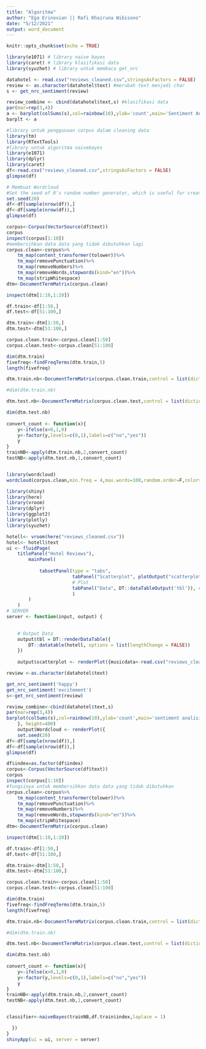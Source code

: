 ---
title: "Algoritma"
author: "Ega Erinovian || Rafi Khairuna Wibisono"
date: "5/12/2021"
output: word_document
---

```{r setup, include=FALSE}
knitr::opts_chunk$set(echo = TRUE)
```

```{r bagi data}
library(e1071) # library naive bayes
library(caret) # library klasifikasi data
library(syuzhet) # library untuk membaca get_nrc

datahotel <- read.csv("reviews_cleaned.csv",stringsAsFactors = FALSE)
review <- as.character(datahotel$text) #merubah text menjadi char
s <- get_nrc_sentiment(review)

review_combine <- cbind(datahotel$text,s) #klasifikasi data
par(mar=rep(3,4))
a <- barplot(colSums(s),col=rainbow(10),ylab='count',main='Sentiment Analisis')
barplt <- a
```

```{r bagi data_2}
#library untuk penggunaan corpus dalam cleaning data
library(tm)
library(RTextTools)
#library untuk algoritma naivebayes
library(e1071)
library(dplyr)
library(caret)
df<-read.csv("reviews_cleaned.csv",stringsAsFactors = FALSE)
glimpse(df)

# Membuat Wordcloud
#Set the seed of R‘s random number generator, which is useful for creating simulations or random objects that can be reproduced.
set.seed(20)
df<-df[sample(nrow(df)),]
df<-df[sample(nrow(df)),]
glimpse(df)

corpus<-Corpus(VectorSource(df$text))
corpus
inspect(corpus[1:10])
#membersihkan data data yang tidak dibutuhkan lagi
corpus.clean<-corpus%>%
    tm_map(content_transformer(tolower))%>%
    tm_map(removePunctuation)%>%
    tm_map(removeNumbers)%>%
    tm_map(removeWords,stopwords(kind="en"))%>%
    tm_map(stripWhitespace)
dtm<-DocumentTermMatrix(corpus.clean)

inspect(dtm[1:10,1:20])

df.train<-df[1:50,]
df.test<-df[51:100,]

dtm.train<-dtm[1:50,]
dtm.test<-dtm[51:100,]

corpus.clean.train<-corpus.clean[1:50]
corpus.clean.test<-corpus.clean[51:100]

dim(dtm.train)
fivefreq<-findFreqTerms(dtm.train,5)
length(fivefreq)

dtm.train.nb<-DocumentTermMatrix(corpus.clean.train,control = list(dictionary=fivefreq))

#dim(dtm.train.nb)

dtm.test.nb<-DocumentTermMatrix(corpus.clean.test,control = list(dictionary=fivefreq))

dim(dtm.test.nb)
 
convert_count <- function(x){
    y<-ifelse(x>0,1,0)
    y<-factor(y,levels=c(0,1),labels=c("no","yes"))
    y
}
trainNB<-apply(dtm.train.nb,2,convert_count)
testNB<-apply(dtm.test.nb,1,convert_count)


library(wordcloud)
wordcloud(corpus.clean,min.freq = 4,max.words=100,random.order=F,colors=brewer.pal(8,"Dark2"))

```

```{r global}
library(shiny)
library(here)
library(vroom)
library(dplyr)
library(ggplot2)
library(plotly)
library(syuzhet)

hotell<- vroom(here("reviews_cleaned.csv"))
hotel<- hotell$text
ui <- fluidPage(
    titlePanel("Hotel Reviews"),
        mainPanel(
            
            tabsetPanel(type = "tabs",
                        tabPanel("Scatterplot", plotOutput("scatterplot")), 
                        # Plot
                        tabPanel("Data", DT::dataTableOutput('tbl')), # Output Data Dalam Tabel
                        )
        )
    )
# SERVER
server <- function(input, output) {
    

    # Output Data
    output$tbl = DT::renderDataTable({
        DT::datatable(hotell, options = list(lengthChange = FALSE))
    })
    
    output$scatterplot <- renderPlot({musicdata<-read.csv("reviews_cleaned.csv",stringsAsFactors = FALSE)

review <-as.character(datahotel$text)

get_nrc_sentiment('happy')
get_nrc_sentiment('excitement')
s<-get_nrc_sentiment(review)

review_combine<-cbind(datahotel$text,s)
par(mar=rep(3,4))
barplot(colSums(s),col=rainbow(10),ylab='count',main='sentiment analisis')
    }, height=400)
    output$Wordcloud <- renderPlot({
    set.seed(20)
df<-df[sample(nrow(df)),]
df<-df[sample(nrow(df)),]
glimpse(df)

df$index=as.factor(df$index)
corpus<-Corpus(VectorSource(df$text))
corpus
inspect(corpus[1:10])
#fungsinya untuk membersihkan data data yang tidak dibutuhkan 
corpus.clean<-corpus%>%
    tm_map(content_transformer(tolower))%>%
    tm_map(removePunctuation)%>%
    tm_map(removeNumbers)%>%
    tm_map(removeWords,stopwords(kind="en"))%>%
    tm_map(stripWhitespace)
dtm<-DocumentTermMatrix(corpus.clean)

inspect(dtm[1:10,1:20])

df.train<-df[1:50,]
df.test<-df[51:100,]

dtm.train<-dtm[1:50,]
dtm.test<-dtm[51:100,]

corpus.clean.train<-corpus.clean[1:50]
corpus.clean.test<-corpus.clean[51:100]

dim(dtm.train)
fivefreq<-findFreqTerms(dtm.train,5)
length(fivefreq)

dtm.train.nb<-DocumentTermMatrix(corpus.clean.train,control = list(dictionary=fivefreq))

#dim(dtm.train.nb)

dtm.test.nb<-DocumentTermMatrix(corpus.clean.test,control = list(dictionary=fivefreq))

dim(dtm.test.nb)
 
convert_count <- function(x){
    y<-ifelse(x>0,1,0)
    y<-factor(y,levels=c(0,1),labels=c("no","yes"))
    y
}
trainNB<-apply(dtm.train.nb,2,convert_count)
testNB<-apply(dtm.test.nb,1,convert_count)


classifier<-naiveBayes(trainNB,df.train$index,laplace = 1)

  })
}
shinyApp(ui = ui, server = server)
```

